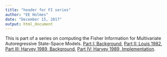 ```yaml
---
title: "header for FI series"
author: "EE Holmes"
date: "December 15, 2017"
output: html_document
---
```


This is part of a series on computing the Fisher Information for Multivariate Autoregressive State-Space Models.
[Part I: Background](https://eeholmes.github.io/posts/2016-5-18-FI-recursion-1/), 
[Part II: Louis 1982](https://eeholmes.github.io/posts/2016-5-19-FI-recursion-2/), 
[Part III: Harvey 1989, Background](https://eeholmes.github.io/posts/2016/06/FI-III/),
[Part IV: Harvey 1989, Implementation](https://eeholmes.github.io/posts/2017/05/FI-IV/).
